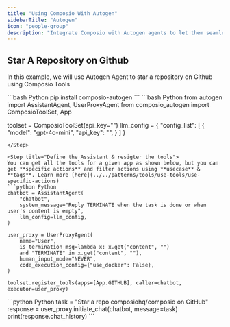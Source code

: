 ```yaml
---
title: "Using Composio With Autogen"
sidebarTitle: "Autogen"
icon: "people-group"
description: "Integrate Composio with Autogen agents to let them seamlessly interact with external apps"
---
```


## Star A Repository on Github
In this example, we will use Autogen Agent to star a repository on Github using Composio Tools

<Steps>
<Step title="Install Packages">
```bash Python
pip install composio-autogen
```
</Step>
<Step title="Import Libraries & Initialize ComposioToolSet & LLM">
```bash Python
from autogen import AssistantAgent, UserProxyAgent
from composio_autogen import ComposioToolSet, App

toolset = ComposioToolSet(api_key="<your-composio-api-key>")
llm_config = {
    "config_list": [
        {
            "model": "gpt-4o-mini",
            "api_key": "<your-api-key>",
        }
    ]
}
```
</Step>

<Step title="Define the Assistant & resigter the tools">
You can get all the tools for a given app as shown below, but you can get **specific actions** and filter actions using **usecase** & **tags**. Learn more [here](../../patterns/tools/use-tools/use-specific-actions)
```python Python
chatbot = AssistantAgent(
    "chatbot",
    system_message="Reply TERMINATE when the task is done or when user's content is empty",
    llm_config=llm_config,
)

user_proxy = UserProxyAgent(
    name="User",
    is_termination_msg=lambda x: x.get("content", "")
    and "TERMINATE" in x.get("content", ""),
    human_input_mode="NEVER",
    code_execution_config={"use_docker": False},
)

toolset.register_tools(apps=[App.GITHUB], caller=chatbot, executor=user_proxy)
```
</Step>

<Step title="Run the Agent">
```python Python
task = "Star a repo composiohq/composio on GitHub"
response = user_proxy.initiate_chat(chatbot, message=task)
print(response.chat_history)
```
</Step>
</Steps>